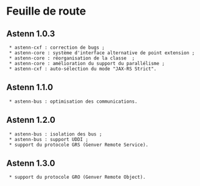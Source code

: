 =Feuille de route=
==Astenn 1.0.3==
  * astenn-cxf : correction de bugs ;
  * astenn-core : système d'interface alternative de point extension ;
  * astenn-core : réorganisation de la classe {{{PluginsManager}}} ;
  * astenn-core : amélioration du support du parallélisme ;
  * astenn-cxf : auto-sélection du mode "JAX-RS Strict".
==Astenn 1.1.0==
  * astenn-bus : optimisation des communications.
==Astenn 1.2.0==
  * astenn-bus : isolation des bus ;
  * astenn-bus : support UDDI ;
  * support du protocole GRS (Genver Remote Service).
==Astenn 1.3.0==
  * support du protocole GRO (Genver Remote Object).